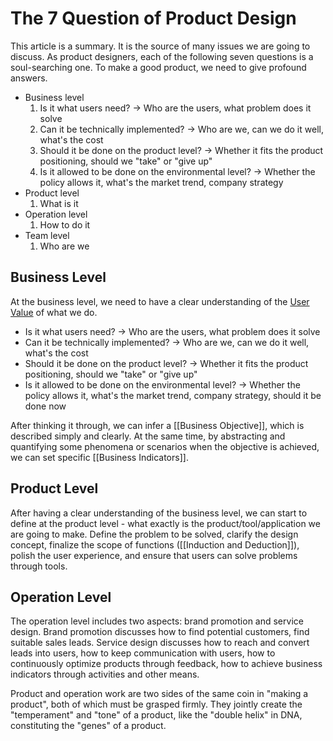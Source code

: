# The 7 Question of Product Design

This article is a summary. It is the source of many issues we are going to discuss. As product designers, each of the following seven questions is a soul-searching one. To make a good product, we need to give profound answers.

- Business level
    1. Is it what users need? → Who are the users, what problem does it solve
    2. Can it be technically implemented? → Who are we, can we do it well, what's the cost
    3. Should it be done on the product level? → Whether it fits the product positioning, should we "take" or "give up"
    4. Is it allowed to be done on the environmental level? → Whether the policy allows it, what's the market trend, company strategy
- Product level
    1. What is it
- Operation level
    1. How to do it
- Team level
    1. Who are we

## Business Level

At the business level, we need to have a clear understanding of the [User Value](user-value.mdx) of what we do.

- Is it what users need? → Who are the users, what problem does it solve
- Can it be technically implemented? → Who are we, can we do it well, what's the cost
- Should it be done on the product level? → Whether it fits the product positioning, should we "take" or "give up"
- Is it allowed to be done on the environmental level? → Whether the policy allows it, what's the market trend, company strategy, should it be done now

After thinking it through, we can infer a [[Business Objective]], which is described simply and clearly. At the same time, by abstracting and quantifying some phenomena or scenarios when the objective is achieved, we can set specific [[Business Indicators]].

## Product Level

After having a clear understanding of the business level, we can start to define at the product level - what exactly is the product/tool/application we are going to make. Define the problem to be solved, clarify the design concept, finalize the scope of functions ([[Induction and Deduction]]), polish the user experience, and ensure that users can solve problems through tools.

## Operation Level

The operation level includes two aspects: brand promotion and service design. Brand promotion discusses how to find potential customers, find suitable sales leads. Service design discusses how to reach and convert leads into users, how to keep communication with users, how to continuously optimize products through feedback, how to achieve business indicators through activities and other means.

Product and operation work are two sides of the same coin in "making a product", both of which must be grasped firmly. They jointly create the "temperament" and "tone" of a product, like the "double helix" in DNA, constituting the "genes" of a product.
